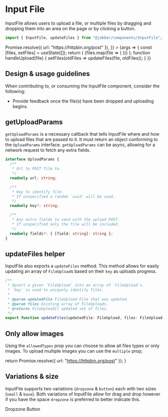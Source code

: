 
<Meta title="Components/InputFile" component={InputFile} />

# Input File

InputFile allows users to upload a file, or multiple files by dragging and
dropping them into an area on the page or by clicking a button.

```ts
import { InputFile, updateFiles } from "@jobber/components/InputFile";
```

<Canvas>
  <Story
    name="InputFile"
    args={{
      allowMultiple: true,
      getUploadParams: () =>
        Promise.resolve({ url: "https://httpbin.org/post" }),
    }}
  >
    {args => {
      const [files, setFiles] = useState([]);
      return (
        <Content>
          <InputFile
            {...args}
            onUploadStart={handleUpload}
            onUploadProgress={handleUpload}
            onUploadComplete={handleUpload}
          />
          {files.map(file => (
            <FormatFile file={file} />
          ))}
        </Content>
      );
      function handleUpload(file) {
        setFiles(oldFiles => updateFiles(file, oldFiles));
      }
    }}
  </Story>
</Canvas>

<ArgsTable of={InputFile} story="InputFile" />

## Design & usage guidelines

When contributing to, or consuming the InputFile component, consider the
following:

- Provide feedback once the file(s) have been dropped and uploading begins.

## getUploadParams

`getUploadParams` is a necessary callback that tells InputFile where and how to
upload files that are passed to it. It must return an object conforming to the
`UploadParams` interface. `getUploadParams` can be async, allowing for a network
request to fetch any extra fields.

```ts
interface UploadParams {
  /**
   * Url to POST file to.
   */
  readonly url: string;

  /**
   * Key to identify file.
   * If unspecified a random `uuid` will be used.
   */
  readonly key?: string;

  /**
   * Any extra fields to send with the upload POST.
   * If unspecified only the file will be included.
   */
  readonly fields?: { [field: string]: string };
}
```

## updateFiles helper

InputFile also exports a `updateFiles` method. This method allows for easily
updating an array of `FileUpload`s based on their `key` as uploads progress.

```ts
/**
 * Upsert a given `FileUpload` into an array of `FileUpload`s.
 * `key` is used to uniquely identify files.
 *
 * @param updatedFile FileUpload File that was updated.
 * @param files Existing array of FileUploads.
 * @returns FileUpload[] updated set of files.
 */
export function updateFiles(updatedFile: FileUpload, files: FileUpload[]);
```

## Only allow images

Using the `allowedTypes` prop you can choose to allow all files types or only
images. To upload multiple images you can use the `multiple` prop;

  return Promise.resolve({ url: "https://httpbin.org/post" });
}

<Canvas>
  <Content>
    <InputFile allowedTypes="images" getUploadParams={fetchUploadParams} />
    <InputFile
      allowedTypes="images"
      allowMultiple={true}
      getUploadParams={fetchUploadParams}
    />
  </Content>
</Canvas>

## Variations & size

InputFile supports two variations (`dropzone` & `button`) each with two sizes
(`small` & `base`). Both variations of InputFile allow for drag and drop however
if you have the space `dropzone` is preferred to better indicate this.

<Canvas>
  <Content>
    <Heading level={2}>Dropzone</Heading>
    <InputFile getUploadParams={fetchUploadParams} />
    <InputFile size="small" getUploadParams={fetchUploadParams} />
    <Heading level={2}>Button</Heading>
    <InputFile variation="button" getUploadParams={fetchUploadParams} />
    <InputFile
      variation="button"
      size="small"
      getUploadParams={fetchUploadParams}
    />
  </Content>
</Canvas>
